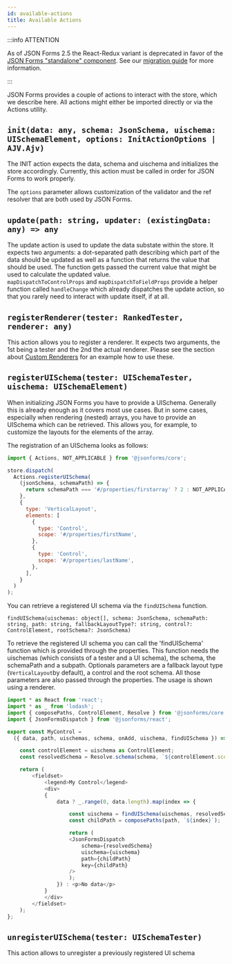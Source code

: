 ```yaml
---
id: available-actions
title: Available Actions
---
```



:::info ATTENTION

As of JSON Forms 2.5 the React-Redux variant is deprecated in favor of the <a href="/docs/integrations/react">JSON Forms "standalone" component</a>. 
See our <a href="https://github.com/eclipsesource/jsonforms/blob/master/MIGRATION.md">migration guide</a> for more information.

:::

JSON Forms provides a couple of actions to interact with the store, which we describe here. All actions might either be imported directly or via the Actions utility.

## `init(data: any, schema: JsonSchema, uischema: UISchemaElement, options: InitActionOptions | AJV.Ajv)`

<ApiLink link='core/interfaces/initaction.html' title='API' />

The INIT action expects the data, schema and uischema and initializes the store accordingly. Currently, this action must be called in order for JSON Forms to work properly.

The `options` parameter allows customization of the validator and the ref resolver that are both used by JSON Forms.

## `update(path: string, updater: (existingData: any) => any`

<ApiLink link='core/interfaces/updateaction.html' title='API' />

The update action is used to update the data substate within the store.
It expects two arguments: a dot-separated path describing which part of the data should be updated as well as a function that returns the value that should be used.
The function gets passed the current value that might be used to calculate the updated value.  
`mapDispatchToControlProps` and `mapDispatchToFieldProps` provide a helper function called `handleChange` which already dispatches the update action,
so that you rarely need to interact with update itself, if at all.

## `registerRenderer(tester: RankedTester, renderer: any)`

<ApiLink
  link='core/interfaces/addrendereraction.html'
  title='API'
/>

This action allows you to register a renderer. It expects two arguments, the 1st being a tester and the 2nd the actual renderer.
Please see the section about [Custom Renderers](/docs/tutorial/custom-renderers) for an example how to use these.

## `registerUISchema(tester: UISchemaTester, uischema: UISchemaElement)`

<ApiLink
  link='core/interfaces/adduischemaaction.html'
  title='API'
/>

When initializing JSON Forms you have to provide a UISchema. Generally this is already enough as it covers most use cases.
But in some cases, especially when rendering (nested) arrays, you have to provide an UISchema which can be retrieved.
This allows you, for example, to customize the layouts for the elements of the array.

The registration of an UISchema looks as follows:

```javascript
import { Actions, NOT_APPLICABLE } from '@jsonforms/core';

store.dispatch(
  Actions.registerUISchema(
    (jsonSchema, schemaPath) => {
      return schemaPath === '#/properties/firstarray' ? 2 : NOT_APPLICABLE;
    },
    {
      type: 'VerticalLayout',
      elements: [
        {
          type: 'Control',
          scope: '#/properties/firstName',
        },
        {
          type: 'Control',
          scope: '#/properties/lastName',
        },
      ],
    }
  )
);
```

You can retrieve a registered UI schema via the `findUISchema` function.

`findUISchema(uischemas: object[], schema: JsonSchema, schemaPath: string, path: string, fallbackLayoutType?: string, control?: ControlElement, rootSchema?: JsonSchema)`

<ApiLink link='core/globals.html#finduischema' title='API' />

To retrieve the registered UI schema you can call the 'findUISchema' function which is provided through the properties.
This function needs the uischemas (which consists of a tester and a UI schema), the schema, the schemaPath and a subpath. Optionals parameters are a fallback layout type (`VerticalLayout`by default), a control and the root schema.
All those parameters are also passed through the properties. The usage is shown using a renderer.

```javascript
import * as React from 'react';
import * as _ from 'lodash';
import { composePaths, ControlElement, Resolve } from '@jsonforms/core';
import { JsonFormsDispatch } from '@jsonforms/react';

export const MyControl =
  ({ data, path, uischemas, schema, onAdd, uischema, findUISchema }) => {

    const controlElement = uischema as ControlElement;
    const resolvedSchema = Resolve.schema(schema, `${controlElement.scope}/items`);

    return (
        <fieldset>
            <legend>My Control</legend>
            <div>
            {
                data ? _.range(0, data.length).map(index => {

                    const uischema = findUISchema(uischemas, resolvedSchema, controlElement.scope, path);
                    const childPath = composePaths(path, `${index}`);

                    return (
                    <JsonFormsDispatch
                        schema={resolvedSchema}
                        uischema={uischema}
                        path={childPath}
                        key={childPath}
                    />
                    );
                }) : <p>No data</p>
            }
            </div>
        </fieldset>
    );
};
```

## `unregisterUISchema(tester: UISchemaTester)`

<ApiLink link='core/globals.html#unregisteruischema' title='API' />

This action allows to unregister a previously registered UI schema
